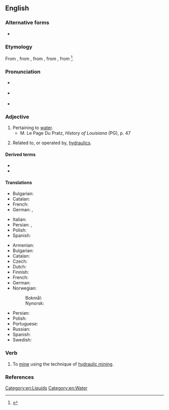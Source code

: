 ==English==

===Alternative forms===
* {{l|en|hydraulick}} {{qualifier|obsolete}}

===Etymology===
From {{bor|en|fr|hydraulique}}, from {{der|en|la|hydraulicus}}, from {{der|en|grc|ὑδραυλικός||of a water organ}}, from {{m|grc|ὕδραυλις||water organ}}, from {{af|grc|ὕδωρ|gloss1=water|αὐλός|gloss2=pipe|nocat=1}}<ref>{{R:Etymonline}}</ref>.

===Pronunciation===
* {{a|Uk}} {{IPA|/haɪˈdɹɒlɪk/|lang=en}}
* {{a|US}} {{IPA|/haɪˈdɹɔːlɪk/|lang=en}}
* {{audio|en-us-hydraulic.ogg|Audio (US)|lang=en}}

===Adjective===
{{en-adj|-}}

# Pertaining to [[water]]. {{defdate|from early 17th c.}}
#* M. Le Page Du Pratz, ''History of Louisiana'' (PG), p. 47
#*: {{quote|en|Tho' there are but seventeen feet water{{sic}} in the channel, I have seen vessels of five hundred ton enter into it. I know not why this entrance is left so neglected, as we are not in want of able engineers in France, in the '''hydraulic''' branch, a part of the mathematics to which I have most applyed{{sic}} myself.}}
# Related to, or operated by, [[hydraulics]].
#: {{ux|en|A '''hydraulic''' press is operated by the differential pressure of water on pistons of different dimensions.}}

====Derived terms====
* {{l|en|hygraulic}}
* {{l|en|hydraulic organ}}

====Translations====
{{trans-top|Having to do with water}}
* Bulgarian: {{t+|bg|воден}}
* Catalan: {{t|ca|hidràulic}}
* French: {{t+|fr|hydraulique}}
* German: {{t|de|Wasser-}}, {{t|de|wasserkundlich}}
{{trans-mid}}
* Italian: {{t+|it|idraulico}}
* Persian: {{t|fa|آبفشاری|tr=abfeshari}}, {{t+|fa|هیدرولیک|tr=hidrolik}}
* Polish: {{t+|pl|hydrauliczny}}
* Spanish: {{t+|es|hidráulico}}
{{trans-bottom}}

{{trans-top|Related to hydraulics}}
* Armenian: {{t+|hy|ջրաբաշխական}}
* Bulgarian: {{t|bg|хидравличен}}
* Catalan: {{t|ca|hidràulic}}
* Czech: {{t+|cs|hydraulický|m}}
* Dutch: {{t+|nl|hydraulisch}}
* Finnish: {{t+|fi|hydraulinen}}
* French: {{t+|fr|hydraulique}}
* German: {{t+|de|hydraulisch}}
* Norwegian:
*: Bokmål: {{t|nb|hydraulisk}}
*: Nynorsk: {{t|nn|hydraulisk}}
{{trans-mid}}
* Persian: {{t|fa|هیدرولیکی|tr=hidroliki}}
* Polish: {{t+|pl|hydrauliczny}}
* Portuguese: {{t+|pt|hidráulico}}
* Russian: {{t+|ru|гидравлический}}
* Spanish: {{t+|es|hidráulico}}
* Swedish: {{t+|sv|hydraulisk}}
{{trans-bottom}}

===Verb===
{{en-verb|hydraulics|hydraulicking|hydraulicked}}

# {{lb|en|transitive}} To [[mine]] using the technique of [[hydraulic mining]].

===References===
<references/>

[[Category:en:Liquids]]
[[Category:en:Water]]